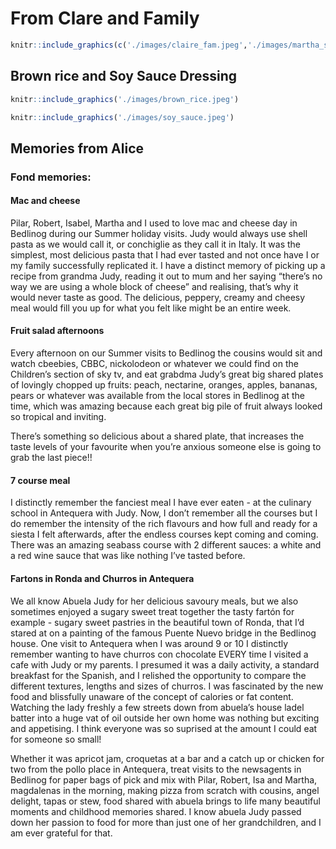 # From Clare and Family

```r
knitr::include_graphics(c('./images/claire_fam.jpeg','./images/martha_simming_goggles.jpeg','images/isa_alice.jpeg','images/clare_n_julia.jpeg'))
```

## Brown rice and Soy Sauce Dressing

```r
knitr::include_graphics('./images/brown_rice.jpeg')
```
```r
knitr::include_graphics('./images/soy_sauce.jpeg')
```

## Memories from Alice

### Fond memories: 

#### Mac and cheese

Pilar, Robert, Isabel, Martha and I used to love mac and cheese day in Bedlinog during our Summer holiday visits. Judy would always use shell pasta as we would call it, or conchiglie as they call it in Italy. It was the simplest, most delicious pasta that I had ever tasted and not once have I or my family successfully replicated it. I have a distinct memory of picking up a recipe from grandma Judy, reading it out to mum and her saying "there's no way we are using a whole block of cheese" and realising, that's why it would never taste as good. The delicious, peppery, creamy and cheesy meal would fill you up for what you felt like might be an entire week. 

#### Fruit salad afternoons

Every afternoon on our Summer visits to Bedlinog the cousins would sit and watch cbeebies, CBBC, nickolodeon or whatever we could find on the Children's section of sky tv, and eat grabdma Judy's great big shared plates of lovingly chopped up fruits: peach, nectarine, oranges, apples, bananas, pears or whatever was available from the local stores in Bedlinog at the time, which was amazing because each great big pile of fruit always looked so tropical and inviting. 

There's something so delicious about a shared plate, that increases the taste levels of your favourite when you're anxious someone else is going to grab the last piece!!

#### 7 course meal

I distinctly remember the fanciest meal I have ever eaten - at the culinary school in Antequera with Judy. Now, I don't remember all the courses but I do remember the intensity of the rich flavours and how full and ready for a siesta I felt afterwards, after the endless courses kept coming and coming. There was an amazing seabass course with 2 different sauces: a white and a red wine sauce that was like nothing I've tasted before. 

#### Fartons in Ronda and Churros in Antequera

We all know Abuela Judy for her delicious savoury meals, but we also sometimes enjoyed a sugary sweet treat together the tasty fartón for example - sugary sweet pastries in the beautiful town of Ronda, that I'd stared at on a painting of the famous Puente Nuevo bridge in the Bedlinog house. One visit to Antequera when I was around 9 or 10 I distinctly remember wanting to have churros con chocolate EVERY time I visited a cafe with Judy or my parents. I presumed it was a daily activity, a standard breakfast for the Spanish, and I relished the opportunity to compare the different textures, lengths and sizes of churros. I was fascinated by the new food and blissfully unaware of the concept of calories or fat content. Watching the lady freshly a few streets down from abuela's house ladel batter into a huge vat of oil outside her own home was nothing but exciting and appetising. I think everyone was so suprised at the amount I could eat for someone so small!

Whether it was apricot jam, croquetas at a bar and a catch up or chicken for two from the pollo place in Antequera, treat visits to the newsagents in Bedlinog for paper bags 
of pick and mix with Pilar, Robert, Isa and Martha, magdalenas in the morning, making pizza from scratch with cousins, angel delight, tapas or stew, food shared with abuela brings to life many beautiful moments and childhood memories shared. I know abuela Judy passed down her passion to food for more than just one of her grandchildren, and I am ever grateful for that.

